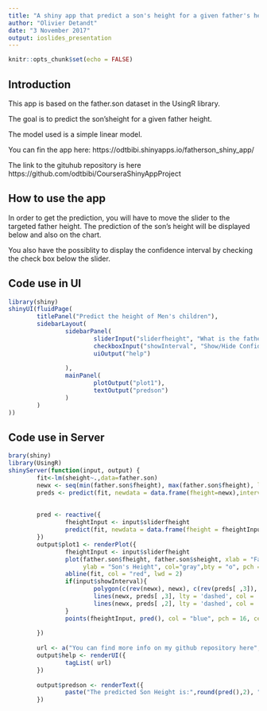 ---
title: "A shiny app that predict a son's height for a given father's height."
author: "Olivier Detandt"
date: "3 November 2017"
output: ioslides_presentation
---

```{r setup, include=FALSE}
knitr::opts_chunk$set(echo = FALSE)
```


## Introduction

This app is based on the father.son dataset in the UsingR library.

The goal is to predict the son'sheight for a given father height.

The model used is a simple linear model.

You can fin the app here:
https://odtbibi.shinyapps.io/fatherson_shiny_app/

The link to the gituhub repository is here
https://github.com/odtbibi/CourseraShinyAppProject


## How to use the app

In order to get the prediction, you will have to move the slider to the targeted father height.
The prediction of the son's height will be displayed below and also on the chart.
                
You also have the possiblity to display the confidence interval by checking the check box below the slider.
                        
## Code use in UI
```{r, echo=TRUE, eval=FALSE, message=FALSE, warning=FALSE}
library(shiny)
shinyUI(fluidPage(
        titlePanel("Predict the height of Men's children"),
        sidebarLayout(
                sidebarPanel(
                        sliderInput("sliderfheight", "What is the father height (in inch)?", 60, 75, value = 65),
                        checkboxInput("showInterval", "Show/Hide Confidence Interval", value = TRUE),
                        uiOutput("help")
                        
                ),
                mainPanel(
                        plotOutput("plot1"),
                        textOutput("predson")
                )
        )
))
```



## Code use in Server
```{r, echo=TRUE, eval=FALSE, message=FALSE, warning=FALSE}
brary(shiny)
library(UsingR)
shinyServer(function(input, output) {
        fit<-lm(sheight~.,data=father.son)
        newx <- seq(min(father.son$fheight), max(father.son$fheight), length.out=100)
        preds <- predict(fit, newdata = data.frame(fheight=newx),interval = "confidence")
        
        
        pred <- reactive({
                fheightInput <- input$sliderfheight
                predict(fit, newdata = data.frame(fheight = fheightInput))
        })
        output$plot1 <- renderPlot({
                fheightInput <- input$sliderfheight
                plot(father.son$fheight, father.son$sheight, xlab = "Father's Height",
                     ylab = "Son's Height", col="gray",bty = "o", pch = 12)
                abline(fit, col = "red", lwd = 2)
                if(input$showInterval){
                        polygon(c(rev(newx), newx), c(rev(preds[ ,3]), preds[ ,2]), col = "lightblue", border = NA)
                        lines(newx, preds[ ,3], lty = 'dashed', col = 'black')
                        lines(newx, preds[ ,2], lty = 'dashed', col = 'black')
                }
                points(fheightInput, pred(), col = "blue", pch = 16, cex = 2)
                
        })
      
        url <- a("You can find more info on my github repository here", href="https://github.com/odtbibi/CourseraShinyAppProject")
        output$help <- renderUI({
                tagList( url)
        })
        
        output$predson <- renderText({
                paste("The predicted Son Height is:",round(pred(),2), " inch")
        })
```
